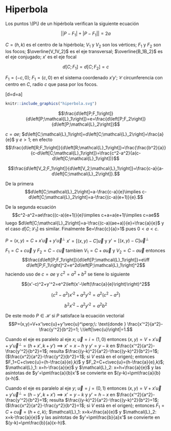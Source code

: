 # Hiperbola

Los puntos \\(P\\) de un hipérbola  verifican la siguiente ecuación

$$\left|\left|P-F_1\right|+\left|P-F_1\right|\right|=2a$$

$C=(h,k)$ es el centro de la hipérbola; $V_1$ y $V_2$ son los vértices; $F_1$ y $F_2$ son los focos; $\overline{V_1V_2}$ es el eje transversal; $\overline{B_1B_2}$ es el eje conjugado; $x'$ es el eje focal

$$d\left[C;F_1\right]=d\left[C;F_2\right]=c$$

$F_1=(-c,0)$; $F_1=(c,0)$ en el sistema coordenado $x'y'$; $\mathcal{C}$ circunferencia con centro en $C$, radio $c$ que pasa por los focos.

\[d\left[V_1;C\right]=d\left[V_2;C\right]=a\]


```r
knitr::include_graphics("hiperbola.svg")
```
$$\frac{d\left[P;F_1\right]}{d\left[P;\mathcal{L}_1\right]}=e=\frac{d\left[P;F_2\right]}{d\left[P;\mathcal{L}_2\right]}$$

$c=ae$; $d\left[C;\mathcal{L}_1\right]=d\left[C;\mathcal{L}_2\right]=\frac{a}{e}$ y $e>1$; en efecto $$\frac{d\left[R;F_1\right]}{d\left[R;\mathcal{L}_1\right]}=\frac{\frac{b^2}{a}}{c-d\left[C;\mathcal{L}_1\right]}=\frac{c^2-a^2}{a(c-d\left[C;\mathcal{L}_1\right])}$$

$$\frac{d\left[V_2;F_1\right]}{d\left[V_2;\mathcal{L}_1\right]}=\frac{c-a}{a-d\left[C;\mathcal{L}_2\right]}.$$

De la primera $$d\left[C;\mathcal{L}_2\right]=a-\frac{c-a}{e}\implies c-d\left[C;\mathcal{L}_2\right]=a-\frac{(c-a)(e+1)}{e}.$$

De la segunda ecuación $$c^2-a^2=ae\frac{(c-a)(e+1)}{e}\implies c+a=a(e+1)\implies c=ae$$ luego $d\left[C;\mathcal{L}_2\right]=a-\frac{(c-a)(ae+a)}{e}=\frac{a}{e}$ y el caso  $d\left[C;\mathcal{L}_1\right]$ es similar. Finalmente $e=\frac{c}{a}>1$ pues $0<a<c.$

$P=(x,y)=C+x'\vec{u}+y'\vec{u}^\perp$ $x'=[(x,y)-C]\vec{u}$ y $y'=[(x,y)-C]\vec{u}^\perp$

$F_1=C+c\vec{u}$ y $F_2=C-c\vec{u}$ tambien $V_1=C+a\vec{u}$ y $V_2=C-a\vec{u}$ entonces $$\frac{d\left[P;F_1\right]}{d\left[P;\mathcal{L}_1\right]}=e\iff d\left[P;F_1\right]^2=e^2d\left[P;\mathcal{L}_1\right]^2$$ haciendo uso de $c=ae$ y $c^2=a^2+b^2$ se tiene lo siguiente

$$(x'-c)^2+y'^2=e^2\left(x'-\left(\frac{a}{e}\right)\right)^2$$

$$(c^2-a^2) x'^2+a^2y'^2=a^2(c^2-a^2)$$

$$b^2x'^2-a^2y'^2=a^2b^2$$

De este modo $P\in\mathcal{H}$ si $P$ satisface la ecuación vectorial $$P=(x,y)=V+x'\vec{u}+y'\vec{u}^\perp;\: \text{donde } \frac{x'^2}{a^2}-\frac{y'^2}{b^2}=1; \:\left|\vec{u}\right|=1.$$

Cuando el eje es paralelo al eje $x$; $\vec{u}=i=(1,0)$ entonces $(x,y)=V+x'\vec{u}+y'\vec{u}^\perp=(h+x',k+y')\implies x'=x-h$ y $y'=y-k$ en $\frac{x'^2}{a^2}-\frac{y'^2}{b^2}=1$; resulta $\frac{(y-k)^2}{a^2}-\frac{(y-k)^2}{b^2}=1$; ($\frac{x^2}{a^2}-\frac{y^2}{b^2}=1$; si $V$ está en el origen); entonces $F_1=C+c\vec{u}=(h-\frac{a}{e},k)$ y $F_2=C+c\vec{u}=(h-\frac{a}{e},k)$; $\mathcal{L}_1: x=h-\frac{a}{e}$ y  $\mathcal{L}_2: x=h+\frac{a}{e}$ y las asíntotas de $y'=\pm\frac{a}{b}x'$ se convierte en  $(y-k)=\pm\frac{a}{b}(x-h)$.

Cuando el eje es paralelo al eje $y$; $\vec{u}=j=(0,1)$ entonces $(x,y)=V+x'\vec{u}+y'\vec{u}^\perp=(h-y',k+x')\implies x'=y-k$ y $y'=h-x$  en $\frac{x'^2}{a^2}-\frac{y'^2}{b^2}=1$; resulta $\frac{(y-k)^2}{a^2}-\frac{(y-k)^2}{b^2}=1$; ($\frac{x^2}{a^2}-\frac{y^2}{b^2}=1$; si $V$ está en el origen); entonces $F_1=C+c\vec{u}=(h+c,k)$; $\mathcal{L}_1: x=k+\frac{a}{e}$ y  $\mathcal{L}_2: x=k-\frac{a}{e}$ y las asíntotas de $y'=\pm\frac{b}{a}x'$ se convierte en  $(y-k)=\pm\frac{b}{a}(x-h)$.
